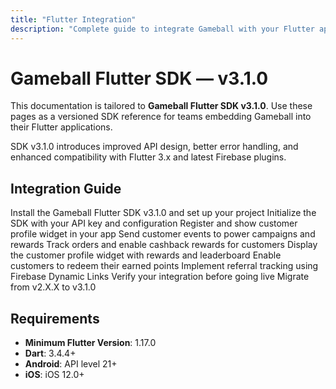 ```yaml
---
title: "Flutter Integration"
description: "Complete guide to integrate Gameball with your Flutter application using SDK v3.1.0"
---
```


# Gameball Flutter SDK — v3.1.0

This documentation is tailored to **Gameball Flutter SDK v3.1.0**. Use these pages as a versioned SDK reference for teams embedding Gameball into their Flutter applications.

<Info>
SDK v3.1.0 introduces improved API design, better error handling, and enhanced compatibility with Flutter 3.x and latest Firebase plugins.
</Info>

## Integration Guide

<CardGroup cols={2}>
  <Card title="Getting Started" icon="rocket" href="/installation-guide/flutter-v3/getting-started">
    Install the Gameball Flutter SDK v3.1.0 and set up your project
  </Card>

  <Card title="Initialize SDK" icon="play" href="/installation-guide/flutter-v3/initialize-sdk">
    Initialize the SDK with your API key and configuration
  </Card>

  <Card title="Initialize Customer Profile" icon="user" href="/installation-guide/flutter-v3/initialize-profile">
    Register and show customer profile widget in your app
  </Card>

  <Card title="Track Customer Events" icon="chart-line" href="/installation-guide/flutter-v3/track-events">
    Send customer events to power campaigns and rewards
  </Card>

  <Card title="Track Orders & Cashback" icon="dollar-sign" href="/installation-guide/flutter-v3/track-orders">
    Track orders and enable cashback rewards for customers
  </Card>

  <Card title="Show Profile Widget" icon="window" href="/installation-guide/flutter-v3/show-profile">
    Display the customer profile widget with rewards and leaderboard
  </Card>

  <Card title="Integrate Redemption" icon="gift" href="/installation-guide/flutter-v3/integrate-redemption">
    Enable customers to redeem their earned points
  </Card>

  <Card title="Track Referrals" icon="users" href="/installation-guide/flutter-v3/track-referrals">
    Implement referral tracking using Firebase Dynamic Links
  </Card>

  <Card title="Go-Live Checklist" icon="check" href="/installation-guide/flutter-v3/go-live-checklist">
    Verify your integration before going live
  </Card>

  <Card title="Migration Notes" icon="arrow-right" href="/installation-guide/flutter-v3/migration-notes">
    Migrate from v2.X.X to v3.1.0
  </Card>
</CardGroup>

## Requirements

- **Minimum Flutter Version**: 1.17.0
- **Dart**: 3.4.4+
- **Android**: API level 21+
- **iOS**: iOS 12.0+


